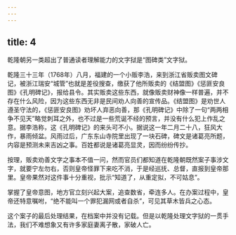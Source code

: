 ```yaml
---
---
---
```

title: 4
---



乾隆朝另一类超出了普通读者理解能力的文字狱是“图碑类”文字狱。

乾隆三十三年（1768年）八月，福建的一个小贩李浩，来到浙江省贩卖图文碑记，被浙江瑞安“城管”也就是差役搜查，缴获了他所贩卖的《结盟图》《惩匪安良图》《孔明碑记》，报给县令。其实贩卖这些东西，就像贩卖财神像一样普遍，并不存在什么风险，因为这些东西无非是民间劝人向善的宣传品。《结盟图》是劝世人遵圣守法的，《惩匪安良图》劝坏人弃恶向善，那《孔明碑记》中除了一句“两两相争不见天”略觉刺耳之外，也不过是一些荒诞不经的预言，并没有什么犯上作乱之意。据李浩称，这《孔明碑记》的来头可不小。据说这一年二月二十八，狂风大作，暴雨倾盆。风雨过后，广东东山寺院里出现了一块石碑，碑文是诸葛亮所题，内容是预测未来吉凶之事。百姓都说是诸葛亮显灵，因而纷纷传抄。

按理，贩卖劝善文字之事本不值一问，然而官员们都知道在乾隆朝既然案子事涉文字，就要宁左勿右，否则皇帝怪罪下来吃不消，于是经巡抚、总督，直报到皇帝那里。皇帝果然对这件事十分重视，批示“知道了，从重定拟，不可姑息”。

掌握了皇帝意图，地方官立刻兴起大案，追查数省，牵连多人。在办案过程中，皇帝还特意嘱咐，“绝不能叫一个罪犯漏网或者自杀”，可见其草木皆兵之心态。

这个案子的最后处理结果，在档案中并没有记载。但是以乾隆处理文字狱的一贯手法，我们不难想象又有许多家庭妻离子散，家破人亡。